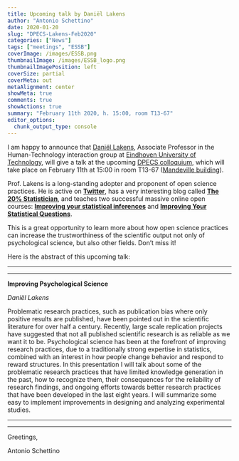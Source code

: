 ```yaml
---
title: Upcoming talk by Daniël Lakens
author: "Antonio Schettino"
date: 2020-01-20
slug: "DPECS-Lakens-Feb2020"
categories: ["News"]
tags: ["meetings", "ESSB"]
coverImage: /images/ESSB.png
thumbnailImage: /images/ESSB_logo.png
thumbnailImagePosition: left
coverSize: partial
coverMeta: out
metaAlignment: center
showMeta: true
comments: true
showActions: true
summary: "February 11th 2020, h. 15:00, room T13-67"
editor_options: 
  chunk_output_type: console
---
```


I am happy to announce that [Daniël Lakens](https://www.tue.nl/en/research/researchers/daniel-lakens/), Associate Professor in the Human-Technology interaction group at [Eindhoven University of Technology](https://www.tue.nl/en/), will give a talk at the upcoming [DPECS colloquium](https://docs.google.com/document/d/1AYpkmMLJz8ap6Zfo6Tm5740SZil_EO2kYy-MUhtS4cs/edit#), which will take place on February 11th at 15:00 in room T13-67 ([Mandeville building](https://www.eur.nl/en/campus/locations/spaces/mandeville-building)).

Prof. Lakens is a long-standing adopter and proponent of open science practices. He is active on [**Twitter**](https://twitter.com/lakens), has a very interesting blog called [**The 20% Statistician**](http://daniellakens.blogspot.com/), and teaches two successful massive online open courses: [**Improving your statistical inferences**](https://www.coursera.org/learn/statistical-inferences?) and [**Improving Your Statistical Questions**](https://www.coursera.org/learn/improving-statistical-questions).

This is a great opportunity to learn more about how open science practices can increase the trustworthiness of the scientific output not only of psychological science, but also other fields. Don't miss it!

Here is the abstract of this upcoming talk:

***
***

**Improving Psychological Science**

_Daniël Lakens_

Problematic research practices, such as publication bias where only positive results are published, have been pointed out in the scientific literature for over half a century. Recently, large scale replication projects have suggested that not all published scientific research is as reliable as we want it to be. Psychological science has been at the forefront of improving research practices, due to a traditionally strong expertise in statistics, combined with an interest in how people change behavior and respond to reward structures. In this presentation I will talk about some of the problematic research practices that have limited knowledge generation in the past, how to recognize them, their consequences for the reliability of research findings, and ongoing efforts towards better research practices that have been developed in the last eight years. I will summarize some easy to implement improvements in designing and analyzing experimental studies.

***
***

Greetings,

Antonio Schettino


